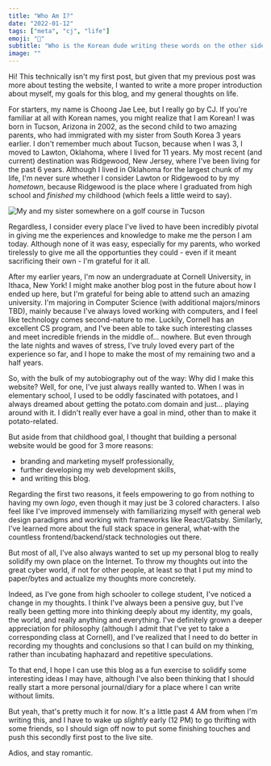 ```yaml
---
title: "Who Am I?"
date: "2022-01-12"
tags: ["meta", "cj", "life"]
emoji: "🥔"
subtitle: "Who is the Korean dude writing these words on the other side of the screen? (probably hundreds of miles away... and maybe even a couple of years/decades from the past...)"
image: ""
---
```


Hi! This technically isn't my first post, but given that my previous post was more
about testing the website, I wanted to write a more proper introduction about myself,
my goals for this blog, and my general thoughts on life.

For starters, my name is Choong Jae Lee, but I really go by CJ. If you're familiar at all with Korean
names, you might realize that I am Korean! I was born in Tucson, Arizona in 2002,
as the second child to two amazing parents, who had immigrated with my sister
from South Korea 3 years earlier. I don't remember much about Tucson, because when
I was 3, I moved to Lawton, Oklahoma, where I lived for 11 years. My most recent
(and current) destination was Ridgewood, New Jersey, where I've been living for
the past 6 years. Although I lived in Oklahoma for the largest chunk of my life,
I'm never sure whether I consider Lawton or Ridgewood to by my _hometown_, because
Ridgewood is the place where I graduated from high school and _finished_ my childhood
(which feels a little weird to say).

<ImgCaption caption="My and my sister somewhere on a golf course in Tucson">

![My and my sister somewhere on a golf course in Tucson](./one.png)

</ImgCaption>

Regardless, I consider every place I've lived to
have been incredibly pivotal in giving me the experiences and knowledge to make me
the person I am today. Although none of it was easy, especially for my parents, who
worked tirelessly to give me all the opportunties they could - even if it meant sacrificing
their own - I'm grateful for it all.

After my earlier years, I'm now an undergraduate at Cornell University, in Ithaca, New York!
I might make another blog post in the future about how I ended up here, but I'm
grateful for being able to attend such an amazing university. I'm majoring in Computer
Science (with additional majors/minors TBD), mainly because I've always loved working with
computers, and I feel like technology comes second-nature to me. Luckily, Cornell has an
excellent CS program, and I've been able to take such interesting classes and meet
incredible friends in the middle of... nowhere. But even through the late nights and
waves of stress, I've truly loved every part of the experience so far, and
I hope to make the most of my remaining two and a half years.

So, with the bulk of my autobiography out of the way: Why did I make this website?
Well, for one, I've just always reallly wanted to. When I was in elementary school, I used to
be oddly fascinated with potatoes, and I always dreamed about getting the potato.com
domain and just... playing around with it. I didn't really ever have a goal in mind, other
than to make it potato-related.

But aside from that childhood goal, I thought that building a
personal website would be good for 3 more reasons:

- branding and marketing myself professionally,
- further developing my web development skills,
- and writing this blog.

Regarding the first two reasons, it feels empowering to go from nothing to
having my own _logo_, even though it may just be 3 colored characters. I also feel like
I've improved immensely with familiarizing myself with general web design paradigms and
working with frameworks like React/Gatsby. Similarly, I've learned more about
the full stack space in general, what-with the countless frontend/backend/stack technologies
out there.

But most of all, I've also always wanted to set up my personal blog to
really solidify my own place on the Internet. To throw my thoughts out into the great
cyber world, if not for other people, at least so that I put my mind to paper/bytes
and actualize my thoughts more concretely.

Indeed, as I've gone from high schooler to college student, I've noticed a change
in my thoughts. I think I've always been a pensive guy, but I've really been getting
more into thinking deeply about my identity, my goals, the world, and really anything
and everything. I've definitely grown a deeper appreciation for philosophy (although
I admit that I've yet to take a corresponding class at Cornell), and I've realized that
I need to do better in recording my thoughts and conclusions so that I can build on
my thinking, rather than incubating haphazard and repetitive speculations.

To that end, I hope I can use this blog as a fun exercise to solidify some interesting ideas I may have,
although I've also been thinking that I should really start a more personal journal/diary
for a place where I can write without limits.

But yeah, that's pretty much it for now. It's a little past 4 AM from when I'm writing
this, and I have to wake up _slightly_ early (12 PM) to go thrifting with some
friends, so I should sign off now to put some finishing touches and push this secondly first
post to the live site.

Adios, and stay romantic.
